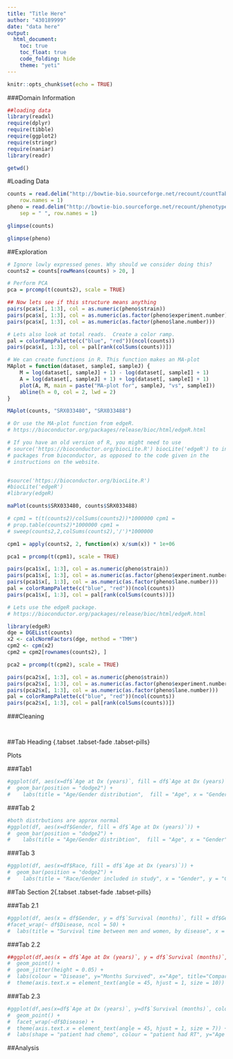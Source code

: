 ---
title: "Title Here"
author: "430189999"
date: "data here"
output:
  html_document:
    toc: true
    toc_float: true
    code_folding: hide
    theme: "yeti"
---

```{r setup, include=FALSE}
knitr::opts_chunk$set(echo = TRUE)
```
###Domain Information
```{r load_libraries,results="hide",message=FALSE}
##loading data
library(readxl)
require(dplyr)
require(tibble)
require(ggplot2)
require(stringr)
require(naniar)
library(readr)

getwd()
```
#Loading Data
```{r}
counts = read.delim("http://bowtie-bio.sourceforge.net/recount/countTables/bottomly_count_table.txt", 
    row.names = 1)
pheno = read.delim("http://bowtie-bio.sourceforge.net/recount/phenotypeTables/bottomly_phenodata.txt", 
    sep = " ", row.names = 1)

glimpse(counts)

glimpse(pheno)

```

##Exploration
```{r}
# Ignore lowly expressed genes. Why should we consider doing this?
counts2 = counts[rowMeans(counts) > 20, ]

# Perform PCA
pca = prcomp(t(counts2), scale = TRUE)

## Now lets see if this structure means anything
pairs(pca$x[, 1:3], col = as.numeric(pheno$strain))
pairs(pca$x[, 1:3], col = as.numeric(as.factor(pheno$experiment.number)))
pairs(pca$x[, 1:3], col = as.numeric(as.factor(pheno$lane.number)))

# Lets also look at total reads.  Create a color ramp.
pal = colorRampPalette(c("blue", "red"))(ncol(counts))
pairs(pca$x[, 1:3], col = pal[rank(colSums(counts))])

# We can create functions in R. This function makes an MA-plot
MAplot = function(dataset, sampleI, sampleJ) {
    M = log(dataset[, sampleJ] + 1) - log(dataset[, sampleI] + 1)
    A = log(dataset[, sampleJ] + 1) + log(dataset[, sampleI] + 1)
    plot(A, M, main = paste("MA-plot for", sampleJ, "vs", sampleI))
    abline(h = 0, col = 2, lwd = 2)
}

MAplot(counts, "SRX033480", "SRX033488")

# Or use the MA-plot function from edgeR.
# https://bioconductor.org/packages/release/bioc/html/edgeR.html

# If you have an old version of R, you might need to use
# source('https://bioconductor.org/biocLite.R') biocLite('edgeR') to install
# packages from bioconductor, as opposed to the code given in the
# instructions on the website.


#source('https://bioconductor.org/biocLite.R') 
#biocLite('edgeR')
#library(edgeR)

maPlot(counts$SRX033480, counts$SRX033488)


```

```{r}
# cpm1 = t(t(counts2)/colSums(counts2))*1000000 cpm1 =
# prop.table(counts2)*1000000 cpm1 =
# sweep(counts2,2,colSums(counts2),'/')*1000000

cpm1 = apply(counts2, 2, function(x) x/sum(x)) * 1e+06

pca1 = prcomp(t(cpm1), scale = TRUE)

pairs(pca1$x[, 1:3], col = as.numeric(pheno$strain))
pairs(pca1$x[, 1:3], col = as.numeric(as.factor(pheno$experiment.number)))
pairs(pca1$x[, 1:3], col = as.numeric(as.factor(pheno$lane.number)))
pal = colorRampPalette(c("blue", "red"))(ncol(counts))
pairs(pca1$x[, 1:3], col = pal[rank(colSums(counts))])

```
```{r}
# Lets use the edgeR package.
# https://bioconductor.org/packages/release/bioc/html/edgeR.html

library(edgeR)
dge = DGEList(counts)
x2 <- calcNormFactors(dge, method = "TMM")
cpm2 <- cpm(x2)
cpm2 = cpm2[rownames(counts2), ]

pca2 = prcomp(t(cpm2), scale = TRUE)

pairs(pca2$x[, 1:3], col = as.numeric(pheno$strain))
pairs(pca2$x[, 1:3], col = as.numeric(as.factor(pheno$experiment.number)))
pairs(pca2$x[, 1:3], col = as.numeric(as.factor(pheno$lane.number)))
pal = colorRampPalette(c("blue", "red"))(ncol(counts))
pairs(pca2$x[, 1:3], col = pal[rank(colSums(counts))])
```


###Cleaning

```{r clean_data,results="hide",message=FALSE,warning=FALSE}

```

```{r,results="hide",message=FALSE}

```

##Tab Heading {.tabset .tabset-fade .tabset-pills}

Plots

###Tab1

```{r exploration_plotting}
#ggplot(df, aes(x=df$`Age at Dx (years)`, fill = df$`Age at Dx (years)`)) +
#  geom_bar(position = "dodge2") +
#    labs(title = "Age/Gender distribution",  fill = "Age", x = "Gender", y = "Count")
```

###Tab 2

```{r}
#both distrbutions are approx normal
#ggplot(df, aes(x=df$Gender, fill = df$`Age at Dx (years)`)) +
#  geom_bar(position = "dodge2") +
#    labs(title = "Age/Gender distribtion",  fill = "Age", x = "Gender", y = "Count")
```

###Tab 3


```{r}
#ggplot(df, aes(x=df$Race, fill = df$`Age at Dx (years)`)) +
#  geom_bar(position = "dodge2") +
#    labs(title = "Race/Gender included in study", x = "Gender", y = "Count", fill = "Age")
```

##Tab Section 2{.tabset .tabset-fade .tabset-pills}

###Tab 2.1

```{r}
#ggplot(df, aes(x = df$Gender, y = df$`Survival (months)`, fill = df$Gender)) + geom_boxplot() +
#facet_wrap(~ df$Disease, ncol = 50) +
#  labs(title = "Survival time between men and women, by disease", x = "Gender", y = "Survival Time")
```

###Tab 2.2

```{r}
##ggplot(df,aes(x = df$`Age at Dx (years)`, y = df$`Survival (months)`, colour = df$Disease)) +
#  geom_point() +
#  geom_jitter(height = 0.05) +
#  labs(colour = "Disease", y="Months Survived", x="Age", title="Comparing Age and Survival by Disease type") +
#  theme(axis.text.x = element_text(angle = 45, hjust = 1, size = 10))
```


###Tab 2.3

```{r}
#ggplot(df,aes(x=df$`Age at Dx (years)`, y=df$`Survival (months)`, colour = df$`OnStudy Therapy Radiation Type`, #shape = df$`OnStudy Therapy Chemo Agent Name`)) +
#  geom_point() +
#  facet_wrap(~df$Disease) +
#  theme(axis.text.x = element_text(angle = 45, hjust = 1, size = 7)) +
#  labs(shape = "patient had chemo", colour = "patient had RT", y="Age at diagnosis",x="Months survived" ,title = "Comparing age and survival time by treatment type, between diseases")
```

##Analysis

```{r analysis}

```

```{r}
```

```{r}

```




